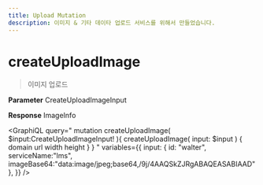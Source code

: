 ```yaml
---
title: Upload Mutation
description: 이미지 & 기타 데이타 업로드 서비스를 위해서 만들었습니다.
---
```



# createUploadImage 
> 이미지 업로드


**Parameter**
CreateUploadImageInput

**Response**
ImageInfo

<GraphiQL
  query="
  mutation createUploadImage( $input:CreateUploadImageInput! ){
    createUploadImage( input: $input ) {
      domain
      url
      width
      height
    }
  }
  "
  variables={{
    input: {
      id: "walter",
      serviceName:"lms",
      imageBase64:"data:image/jpeg;base64,/9j/4AAQSkZJRgABAQEASABIAAD"
    },
  }}
/>

